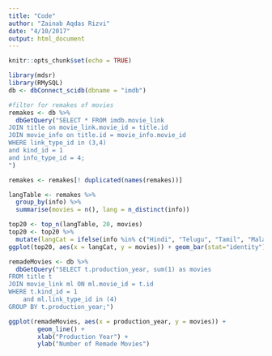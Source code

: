 ```yaml
---
title: "Code"
author: "Zainab Aqdas Rizvi"
date: "4/10/2017"
output: html_document
---
```


```r
knitr::opts_chunk$set(echo = TRUE)
```


```r
library(mdsr)
library(RMySQL)
db <- dbConnect_scidb(dbname = "imdb")
```


```r
#filter for remakes of movies
remakes <- db %>%
  dbGetQuery("SELECT * FROM imdb.movie_link
JOIN title on movie_link.movie_id = title.id
JOIN movie_info on title.id = movie_info.movie_id
WHERE link_type_id in (3,4) 
and kind_id = 1
and info_type_id = 4;
")
```


```r
remakes <- remakes[! duplicated(names(remakes))]
```

```r
langTable <- remakes %>%
  group_by(info) %>%
  summarise(movies = n(), lang = n_distinct(info)) 
```

```r
top20 <- top_n(langTable, 20, movies)
top20 <- top20 %>%
  mutate(langCat = ifelse(info %in% c("Hindi", "Telugu", "Tamil", "Malayalam", "Kannada", "Bengali"), "Indian", info))
ggplot(top20, aes(x = langCat, y = movies)) + geom_bar(stat="identity")
```

```r
remadeMovies <- db %>%
  dbGetQuery("SELECT t.production_year, sum(1) as movies
FROM title t
JOIN movie_link ml ON ml.movie_id = t.id
WHERE t.kind_id = 1
	and ml.link_type_id in (4) 
GROUP BY t.production_year;")
```


```r
ggplot(remadeMovies, aes(x = production_year, y = movies)) + 
        geom_line() + 
        xlab("Production Year") + 
        ylab("Number of Remade Movies")
```

